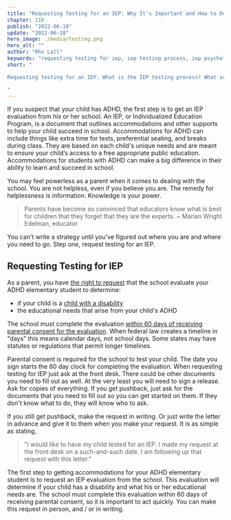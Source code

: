```yaml
---
title: "Requesting Testing for an IEP: Why It's Important and How to Do It"
chapter: 110
publish: "2022-06-18"
update: "2022-06-18"
hero_image: ./media/testing.png
hero_alt: ""
author: "Rho Lall"
keywords: "requesting testing for iep, iep testing process, iep psychological testing, iep evaluation tests, accommodations for adhd, accommodations for students with adhd, accommodations for adhd elementary students"
short: "

Requesting testing for an IEP. What is the IEP testing process? What are the tests? Including IEP psychological testing & IEP evaluation tests. How does this relate to securing accommodations for ADHD. 

"
---
```


If you suspect that your child has ADHD, the first step is to get an IEP evaluation from his or her school. An IEP, or Individualized Education Program, is a document that outlines accommodations and other supports to help your child succeed in school. Accommodations for ADHD can include things like extra time for tests, preferential seating, and breaks during class. They are based on each child's unique needs and are meant to ensure your child’s access to a free appropriate public education. Accommodations for students with ADHD can make a big difference in their ability to learn and succeed in school.

You may feel powerless as a parent when it comes to dealing with the school. You are not helpless, even if you believe you are. The remedy for helplessness is information. Knowledge is your power.

> Parents have become so convinced that educators know what is best for children that they forget that they are the experts. ~ Marian Wright Edelman, educator

You can't write a strategy until you've figured out where you are and where you need to go. Step one, request testing for an IEP.

## Requesting Testing for IEP

As a parent, you have [the right to request](https://sites.ed.gov/idea/statute-chapter-33/subchapter-ii/1414/a/1/B) that the school evaluate your ADHD elementary student to determine:

- if your child is a [child with a disability](https://sites.ed.gov/idea/statute-chapter-33/subchapter-i/1401/3)
- the educational needs that arise from your child's ADHD

The school must complete the evaluation [within 60 days of receiving parental consent for the evaluation](https://sites.ed.gov/idea/statute-chapter-33/subchapter-ii/1414/a/1/C/i). When federal law creates a timeline in "days" this means calendar days, not school days. Some states may have statutes or regulations that permit longer timelines.

Parental consent is required for the school to test your child. The date you sign starts the 60 day clock for completing the evaluation. When requesting testing for IEP just ask at the front desk. There could be other documents you need to fill out as well. At the very least you will need to sign a release. Ask for copies of everything. If you get pushback, just ask for the documents that you need to fill out so you can get started on them. If they don't know what to do, they will know who to ask.

If you still get pushback, make the request in writing. Or just write the letter in advance and give it to them when you make your request. It is as simple as stating, 

>"I would like to have my child tested for an IEP. I made my request at the front desk on a such-and-such date. I am following up that request with this letter."

The first step to getting accommodations for your ADHD elementary student is to request an IEP evaluation from the school. This evaluation will determine if your child has a disability and what his or her educational needs are. The school must complete this evaluation within 60 days of receiving parental consent, so it is important to act quickly. You can make this request in person, and / or in writing.
